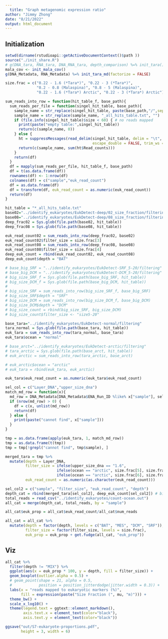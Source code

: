 ```yaml
---
  title: "Graph metagenomic expression ratio"
author: "Jimmy Zhong"
date: "8/21/2022"
output: html_document
---
```

  
## Initialization
  
```r
setwd(dirname(rstudioapi::getActiveDocumentContext()$path ))
source("./init_share.R")
# g(DNA_tara, RNA_tara, DNA_RNA_tara, depth_comparison) %=% init_tara()
mala_cov <- init_mala_cov()
g(DNA_Metadata, RNA_Metadata) %=% init_tara_md(factorize = FALSE)

size.frac = c("0.22 - 1.6 (*Tara*)", "0.22 - 3 (*Tara*)",
              "0.2 - 0.8 (Malaspina)", "0.8 - 5 (Malaspina)",
              "0.22 - 1.6 (*Tara*) Arctic", "0.22 - 3 (*Tara*) Arctic")
```

```r
sum_reads_into_row = function(hit_table_f, base_path){
  sum_reads_per_file = function(singel_hit_table, base_path){
    sample_name = str_replace(singel_hit_table, paste(base_path,"/",sep = ""), "")
    sample_name = str_replace(sample_name, "_all_hits_table.txt", "")
    if (file.info(singel_hit_table)$size < 60) { # no reads mapped
      print(paste("empty table:",singel_hit_table))
      return(c(sample_name, 0))
    } else {
      ht = suppressMessages(read_delim(singel_hit_table, delim = "\t",
                                       escape_double = FALSE, trim_ws = TRUE))
      return(c(sample_name, sum(ht$Read_counts)))
    }
    return(df)
  }
  df = mapply(sum_reads_per_file, hit_table_f, base_path)
  df = t(as.data.frame(df))
  rownames(df) <- 1:nrow(df)
  colnames(df) = c("sample","euk_read_count")
  df = as.data.frame(df)
  df = transform(df, euk_read_count = as.numeric(euk_read_count))
  return(df)
}

hit_table = "*_all_hits_table.txt"
base02="../identify_eukaryotes/EukDetect-deep/02_size_fraction/filtering"
base08="../identify_eukaryotes/EukDetect-deep/08_size_fraction/filtering"
deep_frac02 = Sys.glob(file.path(base02, hit_table))
deep_frac08 = Sys.glob(file.path(base08, hit_table))

euk_read_count02 = sum_reads_into_row(deep_frac02, base02)
euk_read_count02$filter_size = size.frac[3]
euk_read_count08 = sum_reads_into_row(deep_frac08, base08)
euk_read_count08$filter_size = size.frac[4]
deep_euk_count = rbind(euk_read_count02, euk_read_count08)
deep_euk_count$depth = "BAT"

# base_big_SRF = "../identify_eukaryotes/EukDetect-SRF_5-20/filtering"
# base_big_DCM = "../identify_eukaryotes/EukDetect-DCM_5-20/filtering"
# big_size_SRF_f = Sys.glob(file.path(base_big_SRF, hit_table))
# big_size_DCM_f = Sys.glob(file.path(base_big_DCM, hit_table))
# 
# big_size_SRF = sum_reads_into_row(big_size_SRF_f, base_big_SRF)
# big_size_SRF$depth = "SRF"
# big_size_DCM = sum_reads_into_row(big_size_DCM_f, base_big_DCM)
# big_size_DCM$depth = "DCM"
# big_size_count = rbind(big_size_SRF, big_size_DCM)
# big_size_count$filter_size <- "size5-20"

base_tara="../identify_eukaryotes/EukDetect-normal/filtering"
tara_normal = Sys.glob(file.path(base_tara, hit_table))
euk_tara = sum_reads_into_row(tara_normal, base_tara)
euk_tara$ocean = "normal"

# base_arct="../identify_eukaryotes/EukDetect-arctic/filtering"
# tara_arctic = Sys.glob(file.path(base_arct, hit_table))
# euk_arctic = sum_reads_into_row(tara_arctic, base_arct)

# euk_arctic$ocean = "arctic"
# euk_tara = rbind(euk_tara, euk_arctic)

euk_tara$euk_read_count = as.numeric(euk_tara$euk_read_count)
```


```r
sel_col = c("Layer_DNA","upper_size_dna")
match_md_row = function(x){
  md_row = DNA_Metadata[DNA_Metadata$ENA_Run_ID %like% x["sample"], sel_col]
  if (nrow(md_row) > 0) {
    df = c(x, unlist(md_row))
    return(df)
  } else {
    print(paste("cannot find", x["sample"]))
  }
}

tmp = as.data.frame(apply(euk_tara, 1, match_md_row))
tmp = as.data.frame(t(tmp))
tmp = tmp[!grepl("cannot find", tmp$sample), ]

merged_tara = tmp %>%
  mutate(depth = Layer_DNA,
         filter_size = ifelse(upper_size_dna == "1.6", 
                       ifelse(ocean == "arctic", size.frac[5], size.frac[1]),
                       ifelse(ocean == "arctic", size.frac[6], size.frac[2])),
         euk_read_count = as.numeric(as.character(euk_read_count)))

sel_col2 = c("sample", "filter_size", "euk_read_count", "depth")
depth_cat = rbind(merged_tara[sel_col2], deep_euk_count[sel_col2]) # big_size_count[sel_col2]
total_reads = read_csv("../identify_eukaryotes/count-ocean.out")
all_cat = merge(depth_cat, total_reads, by = "sample")

all_cat$euk_prop = all_cat$euk_read_count/all_cat$num_reads

all_cat = all_cat %>% 
  mutate(depth = factor(depth, levels = c("BAT", "MES", "DCM", "SRF")),
         filter_size = factor(filter_size, levels = size.frac),
         euk_prop = euk_prop + get.fudge(all_cat, "euk_prop"))
```

## Viz
```r
all_cat %>%
  filter(depth != "MIX") %>%
  ggplot(aes(x = euk_prop * 100, y = depth, fill = filter_size)) +
  geom_boxplot(outlier.alpha = 0.5) +
  # geom_point(shape = 21, alpha = 0.5,
  #            position = position_jitterdodge(jitter.width = 0.3)) +
  labs(x = "reads mapped to eukaryotic markers (%)",
       fill = expression(paste("Size Fraction (", mu, "m)"))) +
  theme_bw() +
  scale_x_log10() +
  theme(legend.text = ggtext::element_markdown(),
        axis.text.x = element_text(color="black"),
        axis.text.y = element_text(color="black"))

ggsave("out/S7-eukaryote-proportions.pdf",
       height = 3, width = 6)
```

